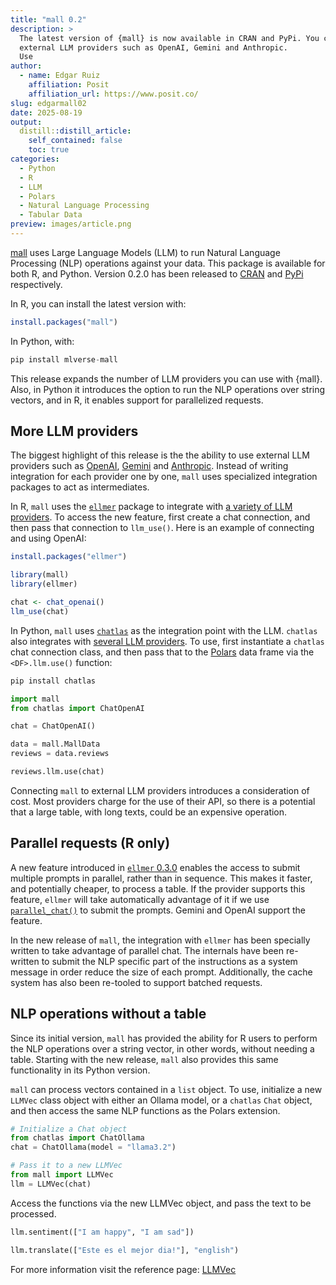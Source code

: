 ```yaml
---
title: "mall 0.2"
description: >
  The latest version of {mall} is now available in CRAN and PyPi. You can now use
  external LLM providers such as OpenAI, Gemini and Anthropic. 
  Use 
author:
  - name: Edgar Ruiz
    affiliation: Posit
    affiliation_url: https://www.posit.co/
slug: edgarmall02
date: 2025-08-19
output:
  distill::distill_article:
    self_contained: false
    toc: true
categories:
  - Python
  - R
  - LLM
  - Polars
  - Natural Language Processing
  - Tabular Data
preview: images/article.png
---
```


[mall](https://mlverse.github.io/mall/) uses Large Language Models (LLM) to run 
Natural Language Processing (NLP) operations against your data. This package
is available for both R, and Python. Version 0.2.0 has been released to
[CRAN](https://cran.r-project.org/web/packages/mall/index.html) and 
[PyPi](https://pypi.org/project/mlverse-mall/) respectively.

In R, you can install the latest version with:

```r
install.packages("mall")
```

In Python, with:

``` python
pip install mlverse-mall
```

This release expands the number of LLM providers you can use with {mall}. Also,
in Python it introduces the option to run the NLP operations over string vectors,
and in R, it enables support for parallelized requests. 

## More LLM providers

The biggest highlight of this release is the the ability to use external LLM 
providers such as [OpenAI](https://openai.com/), [Gemini](https://gemini.google.com/) 
and [Anthropic](https://www.anthropic.com/). Instead of writing integration for
each provider one by one, `mall` uses specialized integration packages to act as 
intermediates. 

In R, `mall` uses the [`ellmer`](https://ellmer.tidyverse.org/index.html) package
to integrate with [a variety of LLM providers](https://ellmer.tidyverse.org/reference/index.html#chatbots).
To access the new feature, first create a chat connection, and then pass that 
connection to `llm_use()`. Here is an example of connecting and using OpenAI: 

```r
install.packages("ellmer")

library(mall)
library(ellmer)

chat <- chat_openai()
llm_use(chat)
```

In Python, `mall` uses [`chatlas`](https://posit-dev.github.io/chatlas/) as 
the integration point with the LLM. `chatlas` also integrates with
[several LLM providers](https://posit-dev.github.io/chatlas/reference/#chat-model-providers).
To use, first instantiate a `chatlas` chat connection class, and then pass that
to the [Polars](https://pola.rs/) data frame via the `<DF>.llm.use()` function: 


``` python
pip install chatlas

import mall
from chatlas import ChatOpenAI

chat = ChatOpenAI()

data = mall.MallData
reviews = data.reviews

reviews.llm.use(chat)
```

Connecting `mall` to external LLM providers introduces a consideration of cost.
Most providers charge for the use of their API, so there is a potential that a 
large table, with long texts, could be an expensive operation. 

## Parallel requests (R only)

A new feature introduced in [`ellmer` 0.3.0](https://www.tidyverse.org/blog/2025/07/ellmer-0-3-0)
enables the access to submit multiple prompts in parallel, rather than in sequence.
This makes it faster, and potentially cheaper, to process a table. If the provider
supports this feature, `ellmer` will take automatically advantage of it if we use 
[`parallel_chat()`](https://ellmer.tidyverse.org/reference/parallel_chat.html)
to submit the prompts. Gemini and OpenAI support the feature.

In the new release of `mall`, the integration with `ellmer` has been specially 
written to take advantage of parallel chat. The internals have been re-written to
submit the NLP specific part of the instructions as a system message in order
reduce the size of each prompt. Additionally, the cache system has also been
re-tooled to support batched requests.

## NLP operations without a table

Since its initial version, `mall` has provided the ability for R users to perform
the NLP operations over a string vector, in other words, without needing a table.
Starting with the new release, `mall` also provides this same functionality 
in its Python version.

`mall` can process vectors contained in a `list` object. To use, initialize a 
new `LLMVec` class object with either an Ollama model, or a `chatlas` `Chat` 
object, and then access the same NLP functions as the Polars extension.

```python
# Initialize a Chat object
from chatlas import ChatOllama
chat = ChatOllama(model = "llama3.2")

# Pass it to a new LLMVec
from mall import LLMVec
llm = LLMVec(chat)    
```

Access the functions via the new LLMVec object, and pass the text to be processed.

```python
llm.sentiment(["I am happy", "I am sad"])

llm.translate(["Este es el mejor dia!"], "english")
```

For more information visit the reference page: [LLMVec](https://mlverse.github.io/mall/reference/LlmVec.html)


